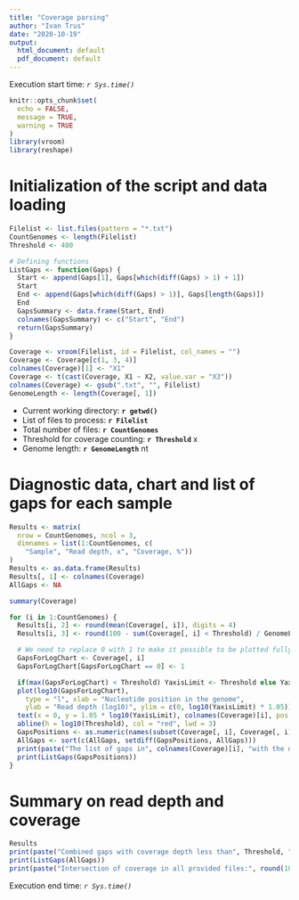```yaml
---
title: "Coverage parsing"
author: "Ivan Trus"
date: "2020-10-19"
output:
  html_document: default
  pdf_document: default
---
```

Execution start time: *`r Sys.time()`*
```r
knitr::opts_chunk$set(
  echo = FALSE,
  message = TRUE,
  warning = TRUE
)
library(vroom)
library(reshape)
```

# Initialization of the script and data loading
```r
Filelist <- list.files(pattern = "*.txt")
CountGenomes <- length(Filelist)
Threshold <- 400

# Defining functions
ListGaps <- function(Gaps) {
  Start <- append(Gaps[1], Gaps[which(diff(Gaps) > 1) + 1])
  Start
  End <- append(Gaps[which(diff(Gaps) > 1)], Gaps[length(Gaps)])
  End
  GapsSummary <- data.frame(Start, End)
  colnames(GapsSummary) <- c("Start", "End")
  return(GapsSummary)
}

Coverage <- vroom(Filelist, id = Filelist, col_names = "")
Coverage <- Coverage[c(1, 3, 4)]
colnames(Coverage)[1] <- "X1"
Coverage <- t(cast(Coverage, X1 ~ X2, value.var = "X3"))
colnames(Coverage) <- gsub(".txt", "", Filelist)
GenomeLength <- length(Coverage[, 1])

```

* Current working directory: **`r getwd()`**
* List of files to process: **`r Filelist`**
* Total number of files: **`r CountGenomes`**
* Threshold for coverage counting: **`r Threshold`** x
* Genome length: **`r GenomeLength`** nt

# Diagnostic data, chart and list of gaps for each sample
```r
Results <- matrix(
  nrow = CountGenomes, ncol = 3,
  dimnames = list(1:CountGenomes, c(
    "Sample", "Read depth, x", "Coverage, %"))
)
Results <- as.data.frame(Results)
Results[, 1] <- colnames(Coverage)
AllGaps <- NA

summary(Coverage)

for (i in 1:CountGenomes) {
  Results[i, 2] <- round(mean(Coverage[, i]), digits = 4)
  Results[i, 3] <- round(100 - sum(Coverage[, i] < Threshold) / GenomeLength * 100, digits = 4)

  # We need to replace 0 with 1 to make it possible to be plotted fully on log scale
  GapsForLogChart <- Coverage[, i]
  GapsForLogChart[GapsForLogChart == 0] <- 1

  if(max(GapsForLogChart) < Threshold) YaxisLimit <- Threshold else YaxisLimit <- max(GapsForLogChart)
  plot(log10(GapsForLogChart),
    type = "l", xlab = "Nucleotide position in the genome",
    ylab = "Read depth (log10)", ylim = c(0, log10(YaxisLimit) * 1.05))
  text(x = 0, y = 1.05 * log10(YaxisLimit), colnames(Coverage)[i], pos = 4, font = 2, cex = 1.2)
  abline(h = log10(Threshold), col = "red", lwd = 3)
  GapsPositions <- as.numeric(names(subset(Coverage[, i], Coverage[, i] < Threshold)))
  AllGaps <- sort(c(AllGaps, setdiff(GapsPositions, AllGaps)))
  print(paste("The list of gaps in", colnames(Coverage)[i], "with the depth less than", Threshold, "x"))
  print(ListGaps(GapsPositions))
}
```

# Summary on read depth and coverage
```r
Results
print(paste("Combined gaps with coverage depth less than", Threshold, "x."))
print(ListGaps(AllGaps))
print(paste("Intersection of coverage in all provided files:", round(100 - length(AllGaps) / GenomeLength * 100, digits = 4), "%"))
```

Execution end time: *`r Sys.time()`*
